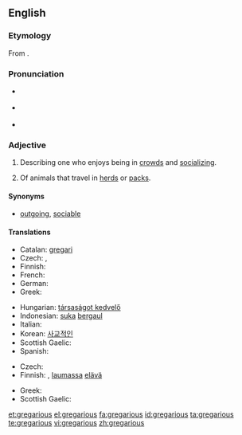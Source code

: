 ==English==

===Etymology===
From {{etyl|la|en}} {{term|gregarius|gregārius|lang=la}}.

===Pronunciation===
* {{a|UK}} {{IPA|/grɪˈgɛə.ɹɪ.əs/}}
* {{a|US}} {{IPA|/grɨˈgɛɹ.i.əs/}}
* {{audio|en-us-gregarious.ogg|Audio (US)}}

===Adjective===
{{en-adj}}

# {{context|of a person}} Describing one who enjoys being in [[crowd]]s and [[socializing]].
# {{zoology}} Of animals that travel in [[herd]]s or [[pack]]s.

====Synonyms====
* {{sense|of a person who enjoys being in crowds}} [[outgoing]], [[sociable]]

====Translations====
{{trans-top|of a person who enjoys being in crowds}}
* Catalan: [[gregari]]
* Czech: {{t-|cs|družný}}, {{t-|cs|společenský}}
* Finnish: {{t|fi|seurallinen}}
* French: {{t+|fr|sociable}}
* German: {{t+|de|gesellig}}
* Greek: {{t+|el|κοινωνικός|sc=Grek}}
{{trans-mid}}
* Hungarian: [[társaságot kedvelő]]
* Indonesian: [[suka]] [[gaul|bergaul]]
* Italian: {{t|it|gregario}}
* Korean: [[사교적인]]
* Scottish Gaelic: {{t-|gd|greigheach}}
* Spanish: {{t-|es|gregario}}

{{trans-bottom}}

{{trans-top|of animals that travel in herds}}
* Czech: {{t-|cs|stádní}}
* Finnish: {{t|fi|lauma|alt=lauma-}}, [[lauma]]ssa [[elävä]]
{{trans-mid}}
* Greek: {{t|el|αγελαίος|sc=Grek}}
* Scottish Gaelic: {{t-|gd|greigheach}}
{{trans-bottom}}

[[et:gregarious]]
[[el:gregarious]]
[[fa:gregarious]]
[[id:gregarious]]
[[ta:gregarious]]
[[te:gregarious]]
[[vi:gregarious]]
[[zh:gregarious]]